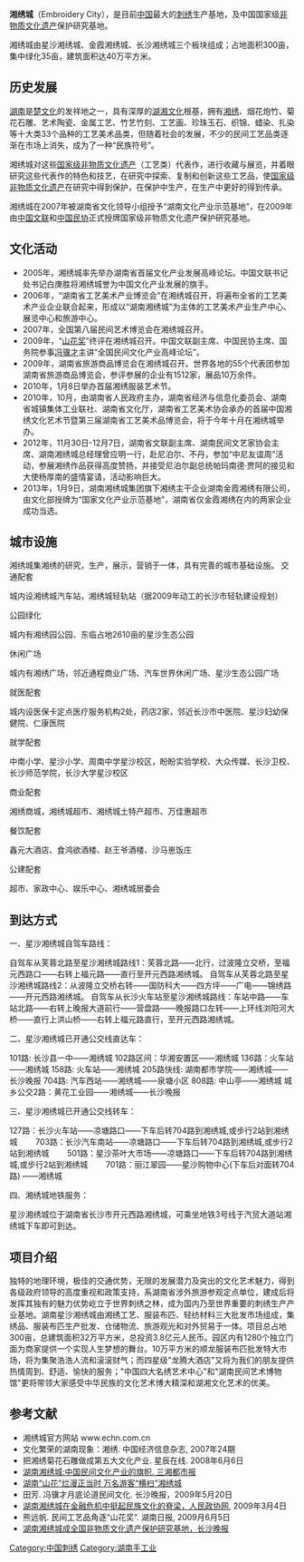 '''湘绣城'''（Embroidery City），是目前[[中国|中国]]最大的[[刺绣|刺绣]]生产基地，及中国国家级[[非物质文化遗产|非物质文化遗产]]保护研究基地。

湘绣城由星沙湘绣城、金霞湘绣城、长沙湘绣城三个板块组成；占地面积300亩，集中绿化35亩，建筑面积达40万平方米。

==历史发展==
[[湖南|湖南]]是[[楚文化|楚文化]]的发祥地之一，具有深厚的[[湖湘文化|湖湘文化]]根基，拥有[[湘绣|湘绣]]、烟花炮竹、菊花石雕、艺术陶瓷、金属工艺、竹艺竹刻、工艺画、珍珠玉石、织锦、蜡染、扎染等十大类33个品种的工艺美术品类，但随着社会的发展，不少的民间工艺品类逐渐在市场上消失，成为了一种“民族符号”。

湘绣城对这些[[中国国家级非物质文化遗产|国家级非物质文化遗产]]（工艺类）代表作，进行收藏与展览，并着眼研究这些代表作的特色和技艺，在研究中探索、复制和创新这些工艺品，使[[国家级非物质文化遗产|国家级非物质文化遗产]]在研究中得到保护，在保护中生产，在生产中更好的得到传承。

湘绣城在2007年被湖南省文化领导小组授予“湖南文化产业示范基地”，在2009年由[[中国文联|中国文联]]和[[中国民间文艺家协会|中国民协]]正式授牌国家级非物质文化遗产保护研究基地。

==文化活动==
*2005年，湘绣城率先举办湖南省首届文化产业发展高峰论坛。中国文联书记处书记白庚胜将湘绣城誉为中国文化产业发展的旗手。 
*2006年，“湖南省工艺美术产业博览会”在湘绣城召开，将遍布全省的工艺美术产业企业联合起来，形成以“湖南湘绣城”为主体的工艺美术产业生产中心、展览中心和旅游中心。
*2007年，全国第八届民间艺术博览会在湘绣城召开。
*2009年，“[[山花奖|山花奖]]”终评在湘绣城召开。中国文联副主席、中国民协主席、国务院参事[[冯骥才|冯骥才]]主讲“全国民间文化产业高峰论坛”。
*2009年，湖南省旅游商品博览会在湘绣城召开。世界各地的55个代表团参加湖南省旅游商品博览会，参评参展的企业有1512家，展品10万余件。
*2010年，1月8日举办首届湘绣服装艺术节。
*2010年，10月，由湖南省人民政府主办，湖南省经济与信息化委员会、湖南省城镇集体工业联社、湖南省文化厅，湖南省工艺美术协会承办的首届中国湘绣文化艺术节暨第三届湖南省工艺美术品博览会，将于今年十月在湘绣城举办。
*2012年，11月30日-12月7日，湖南省文联副主席、湖南民间文艺家协会主席、湖南湘绣城总经理曾应明一行，赴尼泊尔、不丹，参加“中尼友谊周”活动，参展湘绣作品获得高度赞扬，并接受尼泊尔副总统帕玛南德·贾阿的接见和大使杨厚南的盛情宴请，活动影响巨大。 
*2013年，1月9日，湖南湘绣城集团旗下湘绣主干企业湖南金霞湘绣有限公司，由文化部授牌为“国家文化产业示范基地”，湖南省仅金霞湘绣在内的两家企业成功当选。

==城市设施==

湘绣城集湘绣的研究，生产，展示，营销于一体，具有完善的城市基础设施。
交通配套

城内设湘绣城汽车站，湘绣城轻轨站（据2009年动工的长沙市轻轨建设规划）

公园绿化

城内有湘绣园公园、东临占地2610亩的星沙生态公园

休闲广场

城内有湘绣广场，邻近通程商业广场、汽车世界休闲广场、星沙生态公园广场

就医配套

城内设医保卡定点医疗服务机构2处，药店2家，邻近长沙市中医院、星沙妇幼保健院、仁康医院

就学配套

中南小学、星沙小学、周南中学星沙校区，盼盼实验学校、大众传媒、长沙卫校、长沙师范学院，长沙大学星沙校区

商业配套

湘绣商城，湘绣城超市、湘绣城土特产超市、万佳惠超市

餐饮配套

鑫元大酒店、食鸿欲酒楼、赵王爷酒楼、沙马崽饭庄

公建配套

超市、家政中心、娱乐中心、湘绣城居委会

==到达方式==

一、星沙湘绣城自驾车路线：

自驾车从芙蓉北路至星沙湘绣城路线1：芙蓉北路——北行，过波隆立交桥，至福元西路口——右转上福元路——直行至开元西路湘绣城。
自驾车从芙蓉北路至星沙湘绣城路线2：从波隆立交桥右转——国防科大——四方坪——广电——锦绣路——开元西路湘绣城。
自驾车从长沙火车站至星沙湘绣城路线：车站中路——车站北路——右转上晚报大道前行——营盘路——晚报路口左转——上环线浏阳河大桥——直行上洪山桥——右转上福元路直行，至开元西路湘绣城。

二、星沙湘绣城已开通公交线直达车：

101路: 长沙县一中——湘绣城
102路区间：华湘安置区——湘绣城
136路：火车站——湘绣城
158路: 火车站——湘绣城
205路快线: 湖南都市学院——湘绣城——长沙晚报
704路: 汽车西站——湘绣城——泉塘小区
808路: 中山亭——湘绣城
城乡公交2路：黄花工业园——湘绣城——长沙晚报

三、星沙湘绣城已开通公交线转车：

127路：长沙火车站——凉塘路口——下车后转704路到湘绣城,或步行2站到湘绣城
　　703路：长沙汽车南站——凉塘路口——下车后转704路到湘绣城,或步行2站到湘绣城
　　501路：星沙茶叶大市场——凉塘路口——下车后转704路到湘绣城,或步行2站到湘绣城
　　701路：丽江翠园——星沙购物中心(下车后对面转704路) ——湘绣城

四、湘绣城地铁服务：

星沙湘绣城位于湖南省长沙市开元西路湘绣城，可乘坐地铁3号线于汽贸大道站湘绣城下车即可到达。

==项目介绍==

独特的地理环境，极佳的交通优势，无限的发展潜力及突出的文化艺术魅力，得到各级政府领导的高度重视和政策支持，系湖南省涉外旅游参观定点单位，建成后将发挥其独有的魅力优势屹立于世界刺绣之林，成为国内乃至世界重要的刺绣生产产业基地。湖南星沙湘绣城由湘绣工艺、服装布匹、轻纺材料三大批发市场组成，集绣品、服装布匹生产批发、仓储物流、旅游观光和对外贸易于一体。项目总占地300亩，总建筑面积32万平方米，总投资3.8亿元人民币。园区内有1280个独立门面为商家提供一个实现人生梦想的舞台。10万平方米的顺龙服装布匹批发特大市场，将为集聚浩浩人流和滚滚财气；而四星级"龙腾大酒店"又将为我们的朋友提供热情周到、舒适、愉快的服务；"中国四大名绣艺术中心"和"湖南民间艺术博物馆"更将带领大家感受中华民族的文化艺术博大精深和湖湘文化艺术的优美。

==参考文献==
*湘绣城官方网站 www.echn.com.cn
*文化繁荣的湖南现象：湘绣. 中国经济信息杂志, 2007年24期
*把湘绣菊花石雕做成第五大文化产业. 星辰在线. 2008年6月6日
*[http://news.sina.com.cn/o/2005-12-19/04367740548s.shtml 湖南湘绣城:中国民间文化产业的旗帜. 三湘都市报] {{Wayback|url=http://news.sina.com.cn/o/2005-12-19/04367740548s.shtml |date=20201116102958 }}
*[https://web.archive.org/web/20090821230929/http://www.tese.me/html/hunan/tesechanpin/20090723/19506.html 湖南“山花”烂漫正当时 万名游客“横扫”湘绣城]
*田芳.  冯骥才月底论道民间文化. 长沙晚报，2009年5月20日
*[http://epaper.rmzxb.com.cn/2009/20090304/t20090304_238433.htm 湖南湘绣城在金融危机中挺起民族文化的脊梁，人民政协网], 2009年3月4日
*熊远帆. 民间工艺品角逐“山花奖”. 湖南日报, 2009月6月5日
*[http://news.xinmin.cn/rollnews/2009/05/27/2012810.html 湖南湘绣城成全国非物质文化遗产保护研究基地，长沙晚报]{{Wayback|url=http://news.xinmin.cn/rollnews/2009/05/27/2012810.html |date=20160304204413 }}

[[Category:中国刺绣|Category:中国刺绣]]
[[Category:湖南手工业|Category:湖南手工业]]